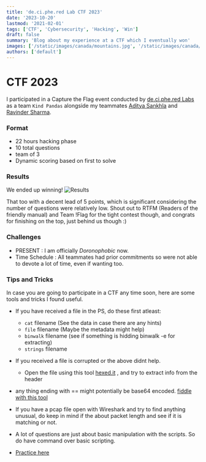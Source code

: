 ```yaml
---
title: 'de.ci.phe.red Lab CTF 2023'
date: '2023-10-20'
lastmod: '2021-02-01'
tags: ['CTF', 'Cybersecurity', 'Hacking', 'Win']
draft: false
summary: 'Blog about my experience at a CTF which I eventually won'
images: ['/static/images/canada/mountains.jpg', '/static/images/canada/toronto.jpg']
authors: ['default']
---
```


# CTF 2023

I participated in a Capture the Flag event conducted by [de.ci.phe.red Labs](http://de.ci.phe.red) as a team ```Kind Pandas``` alongside my teammates [Aditya Sankhla](https://github.com/adismort14) and [Ravinder Sharma](https://github.com/ChiefRavinder).

### Format 
- 22 hours hacking phase
- 10 total questions
- team of 3
- Dynamic scoring based on first to solve


### Results
We ended up winning!
![Results](https://i.ibb.co/nPHX7rw/Whats-App-Image-2023-11-19-at-16-17-52.jpg)

That too with a decent lead of 5 points, which is significant considering the number of questions were relatively low. Shout out to RTFM (Readers of the friendly manual) and Team !Flag for the tight contest though, and congrats for finishing on the top, just behind us though :)

### Challenges 
- PRESENT : I am officially *Doronophobic* now.
- Time Schedule : All teammates had prior commitments so were not able to devote a lot of time, even if wanting too.



### Tips and Tricks

In case you are going to participate in a CTF any time soon, here are some tools and tricks I found useful.

- If you have received a file in the PS, do these first atleast:
    - `cat` filename (See the data in case there are any hints)
    - `file` filename (Maybe the metadata might help)
    - `binwalk` filename (see if something is hidding binwalk -e for extracting)
    - `strings` filename

- If you received a file is corrupted or the above didnt help.
    - Open the file using this tool [hexed.it](https://hexed.it/) , and try to extract info from the header

- any thing ending with == might potentially be base64 encoded. [fiddle with this tool](https://www.base64encode.org/)

- If you have a pcap file open with Wireshark and try to find anything unusual, do keep in mind if the about packet length and see if it is matching or not.

- A lot of questions are just about basic manipulation with the scripts. So do have command over basic scripting.

- [Practice here](https://play.picoctf.org/practice)


